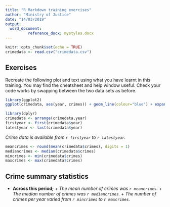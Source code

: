 ```yaml
---
title: "R Markdown training exercises"
author: "Ministry of Justice"
date: "14/03/2019"
output: 
  word_document: 
          reference_docx: mystyles.docx
---
```


```r
knitr::opts_chunk$set(echo = TRUE)
crimedata <- read.csv("crimedata.csv")
```

## Exercises

Recreate the following plot and text using what you have learnt in this training. You may find the cheatsheet and help window useful. Check your code works by swapping between the two data sets as before. 

```r
library(ggplot2)
ggplot(crimedata, aes(year, crimes)) + geom_line(colour="blue") + expand_limits(y=c(0,200)) + ggtitle("Total number of crimes per year")

```
```r

library(dplyr)
crimedata <- arrange(crimedata,year)
firstyear <- first(crimedata$year)
latestyear <- last(crimedata$year)
```

*Crime data is available from `r firstyear` to `r latestyear`.*

```r
meancrimes <- round(mean(crimedata$crimes), digits = 1)
mediancrimes <- median(crimedata$crimes)
mincrimes <- min(crimedata$crimes)
maxcrimes <- max(crimedata$crimes)
```

## Crime summary statistics

* **Across this period;**
      + *The mean number of crimes was `r meancrimes`.* 
      + *The median number of crimes was `r mediancrimes`.*
      + *The number of crimes per year varied from `r mincrimes` to `r maxcrimes`.*



